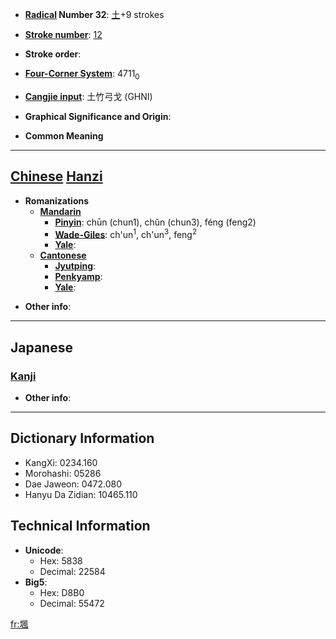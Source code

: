 * '''[[Wiktionary:Chinese radical index| Radical]] Number 32''': [[Wiktionary:Chinese radical index 土|土]]+9 strokes

* '''[[Wiktionary:Chinese total strokes index|Stroke number]]''': [[Wiktionary:Chinese total strokes index 12|12]]

* '''Stroke order''': 

* '''[[Wiktionary:Chinese four corner index|Four-Corner System]]''': 4711<sub>0</sub>

* '''[[Wiktionary:Chinese Cangjie index|Cangjie input]]''': 土竹弓戈 (GHNI)

* '''Graphical Significance and Origin''': 

* '''Common Meaning'''

----

== [[Chinese]] [[Hanzi]] ==

* '''Romanizations'''
** '''[[Mandarin]]'''
*** '''[[Pinyin]]''': chūn (chun1), chǔn (chun3), féng (feng2)
*** '''[[Wade-Giles]]''': ch'un<sup>1</sup>, ch'un<sup>3</sup>, feng<sup>2</sup>
*** '''[[Yale]]''': 
** '''[[Cantonese]]'''
*** '''[[Jyutping]]''':
*** '''[[Penkyamp]]''': 
*** '''[[Yale]]''': 

* '''Other info''': 

----

==Japanese==
===[[Kanji]]===
{{kanji|on readings=[[ふ]] (fu), [[ぶ]] (bu)
|kun readings=
}}

* '''Other info''':  

----

== Dictionary Information ==

* KangXi: 0234.160
* Morohashi: 05286
* Dae Jaweon: 0472.080
* Hanyu Da Zidian: 10465.110

== Technical Information ==

* '''Unicode''':
** Hex: 5838
** Decimal: 22584
* '''Big5''':
** Hex: D8B0
** Decimal: 55472

[[fr:堸]]